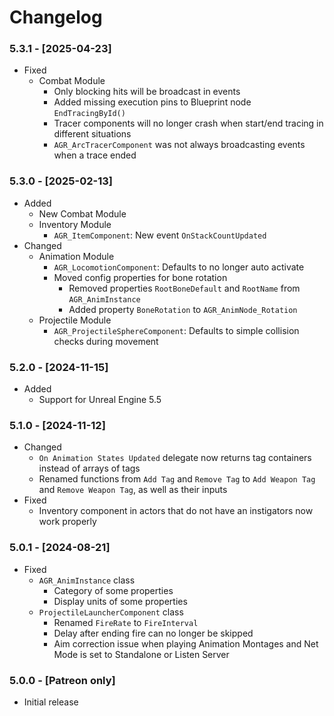 
# Changelog

### 5.3.1 - [2025-04-23]
- Fixed
    - Combat Module
        - Only blocking hits will be broadcast in events
        - Added missing execution pins to Blueprint node `EndTracingById()`
        - Tracer components will no longer crash when start/end tracing in different situations
        - `AGR_ArcTracerComponent` was not always broadcasting events when a trace ended

### 5.3.0 - [2025-02-13]
- Added
    - New Combat Module
    - Inventory Module
        - `AGR_ItemComponent`: New event `OnStackCountUpdated`
- Changed
    - Animation Module
        - `AGR_LocomotionComponent`: Defaults to no longer auto activate
        - Moved config properties for bone rotation
            - Removed properties `RootBoneDefault` and `RootName` from `AGR_AnimInstance`
            - Added property `BoneRotation` to `AGR_AnimNode_Rotation`
    - Projectile Module
        - `AGR_ProjectileSphereComponent`: Defaults to simple collision checks during movement

### 5.2.0 - [2024-11-15]
- Added
    - Support for Unreal Engine 5.5

### 5.1.0 - [2024-11-12]
- Changed
    - `On Animation States Updated` delegate now returns tag containers instead of arrays of tags
    - Renamed functions from `Add Tag` and `Remove Tag` to `Add Weapon Tag` and `Remove Weapon Tag`, as well as their inputs
- Fixed
    - Inventory component in actors that do not have an instigators now work properly

### 5.0.1 - [2024-08-21]
- Fixed
    - `AGR_AnimInstance` class
        - Category of some properties
        - Display units of some properties
    - `ProjectileLauncherComponent` class
        - Renamed `FireRate` to `FireInterval`
        - Delay after ending fire can no longer be skipped
        - Aim correction issue when playing Animation Montages and Net Mode is set to Standalone or Listen Server

### 5.0.0 - [Patreon only]
- Initial release
